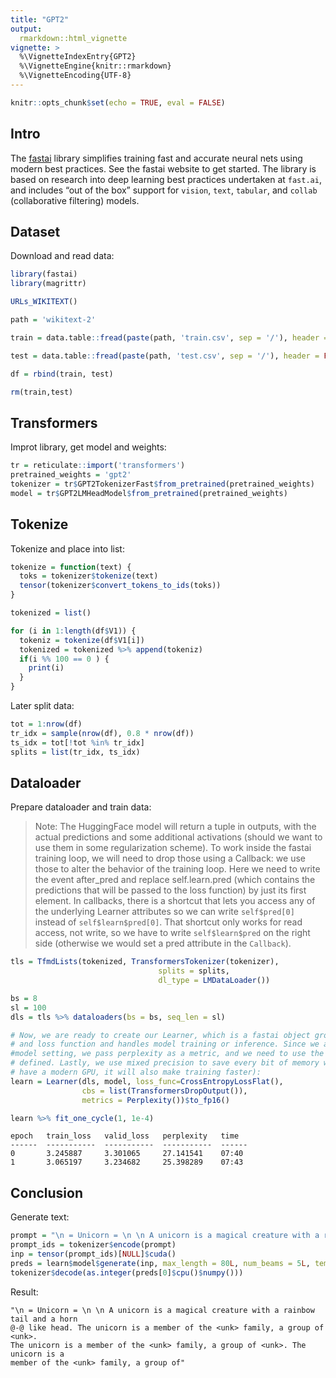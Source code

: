 ```yaml
---
title: "GPT2"
output:
  rmarkdown::html_vignette
vignette: >
  %\VignetteIndexEntry{GPT2}
  %\VignetteEngine{knitr::rmarkdown}
  %\VignetteEncoding{UTF-8}
---
```


```r
knitr::opts_chunk$set(echo = TRUE, eval = FALSE)
```

## Intro

The [fastai](https://github.com/fastai/fastai) library simplifies training fast and accurate neural nets using modern best practices. See the fastai website to get started. The library is based on research into deep learning best practices undertaken at ```fast.ai```, and includes "out of the box" support for ```vision```, ```text```, ```tabular```, and ```collab``` (collaborative filtering) models. 


## Dataset

Download and read data:

```r
library(fastai)
library(magrittr)

URLs_WIKITEXT()

path = 'wikitext-2'

train = data.table::fread(paste(path, 'train.csv', sep = '/'), header = FALSE, fill = TRUE)

test = data.table::fread(paste(path, 'test.csv', sep = '/'), header = FALSE, fill = TRUE)

df = rbind(train, test)

rm(train,test)
```


## Transformers

Improt library, get model and weights:

```r
tr = reticulate::import('transformers')
pretrained_weights = 'gpt2'
tokenizer = tr$GPT2TokenizerFast$from_pretrained(pretrained_weights)
model = tr$GPT2LMHeadModel$from_pretrained(pretrained_weights)
```


## Tokenize

Tokenize and place into list:

```r
tokenize = function(text) {
  toks = tokenizer$tokenize(text)
  tensor(tokenizer$convert_tokens_to_ids(toks))
}

tokenized = list()

for (i in 1:length(df$V1)) {
  tokeniz = tokenize(df$V1[i])
  tokenized = tokenized %>% append(tokeniz)
  if(i %% 100 == 0 ) {
    print(i)
  }
}
```

Later split data:

```r
tot = 1:nrow(df)
tr_idx = sample(nrow(df), 0.8 * nrow(df))
ts_idx = tot[!tot %in% tr_idx]
splits = list(tr_idx, ts_idx)
```

## Dataloader

Prepare dataloader and train data:

> Note: 
The HuggingFace model will return a tuple in outputs, with the actual predictions and some additional activations (should we want to use them in some regularization scheme). To work inside the fastai training loop, we will need to drop those using a Callback: we use those to alter the behavior of the training loop.
Here we need to write the event after_pred and replace self.learn.pred (which contains the predictions that will be passed to the loss function) by just its first element. In callbacks, there is a shortcut that lets you access any of the underlying Learner attributes so we can write `self$pred[0]` instead of `self$learn$pred[0]`. That shortcut only works for read access, not write, so we have to write `self$learn$pred` on the right side (otherwise we would set a pred attribute in the `Callback`).

```r
tls = TfmdLists(tokenized, TransformersTokenizer(tokenizer),
                                 splits = splits,
                                 dl_type = LMDataLoader())

bs = 8
sl = 100
dls = tls %>% dataloaders(bs = bs, seq_len = sl)

# Now, we are ready to create our Learner, which is a fastai object grouping data, model
# and loss function and handles model training or inference. Since we are in a language
#model setting, we pass perplexity as a metric, and we need to use the callback we just
# defined. Lastly, we use mixed precision to save every bit of memory we can (and if you
# have a modern GPU, it will also make training faster):
learn = Learner(dls, model, loss_func=CrossEntropyLossFlat(), 
                cbs = list(TransformersDropOutput()),
                metrics = Perplexity())$to_fp16()

learn %>% fit_one_cycle(1, 1e-4)
```


```
epoch   train_loss   valid_loss   perplexity   time  
------  -----------  -----------  -----------  ------
0       3.245887     3.301065     27.141541    07:40 
1       3.065197     3.234682     25.398289    07:43 
```

## Conclusion

Generate text:

```r
prompt = "\n = Unicorn = \n \n A unicorn is a magical creature with a rainbow tail and a horn"
prompt_ids = tokenizer$encode(prompt)
inp = tensor(prompt_ids)[NULL]$cuda()
preds = learn$model$generate(inp, max_length = 80L, num_beams = 5L, temperature = 1.5)
tokenizer$decode(as.integer(preds[0]$cpu()$numpy()))
```

Result:

```
"\n = Unicorn = \n \n A unicorn is a magical creature with a rainbow tail and a horn 
@-@ like head. The unicorn is a member of the <unk> family, a group of <unk>. 
The unicorn is a member of the <unk> family, a group of <unk>. The unicorn is a 
member of the <unk> family, a group of"
```


